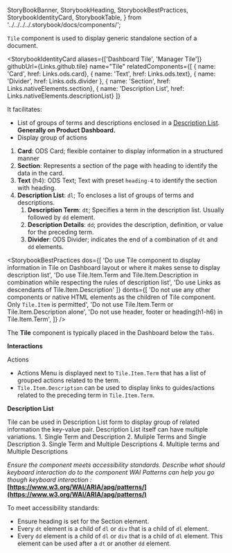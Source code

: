   StoryBookBanner,
  StorybookHeading,
  StorybookBestPractices,
  StorybookIdentityCard,
  StorybookTable,
} from '../../../../.storybook/docs/components/';

<Meta title="Manager UI Kit/Components/tile/Documentation" />

<StoryBookBanner of={meta} />

`Tile` component is used to display generic standalone section of a document.

<Canvas of={SimpleTile} sourceState="none" />

<StorybookHeading label="Overview" level={2} />

<StorybookIdentityCard
  aliases={['Dashboard Tile', 'Manager Tile']}
  githubUrl={Links.github.tile}
  name="Tile"
  relatedComponents={[
    { name: 'Card', href: Links.ods.card},
    { name: 'Text', href: Links.ods.text},
    { name: 'Divider', href: Links.ods.divider },
    { name: 'Section', href: Links.nativeElements.section},
    { name: 'Description List', href: Links.nativeElements.descriptionList}
  ]}
>

It facilitates:

- List of groups of terms and descriptions enclosed in a [Description List](https://developer.mozilla.org/en-US/docs/Web/HTML/Reference/Elements/dl). **Generally on Product Dashboard.**
- Display group of actions

</StorybookIdentityCard>

<StorybookHeading label="Anatomy" level={2} />

1. **Card**: ODS Card; flexible container to display information in a structured manner
2. **Section**: Represents a section of the page with heading to identify the data in the card.
3. **Text** (h4): ODS Text; Text with preset `heading-4` to identify the section with heading.
4. **Description List**: `dl`; To encloses a list of groups of terms and descriptions.
    1. **Description Term**: `dt`; Specifies a term in the description list. Usually followed by `dd` element.
    2. **Description Details**: `dd`; provides the description, definition, or value for the preceding term.
    3. **Divider**: ODS Divider; indicates the end of a combination of `dt` and `dd` elements.

<StorybookHeading label="Usage" level={2} />

<StorybookBestPractices
  dos={[
    'Do use Tile component to display information in Tile on Dashboard layout or where it makes sense to display description list',
    'Do use Tile.Item.Term and Tile.Item.Description in combination while respecting the rules of description list',
    'Do use Links as descendants of Tile.Item.Description'
  ]}
  donts={[
    'Do not use any other components or native HTML elements as the children of Tile component. Only `Tile.Item` is permitted',
    'Do not use Tile.Item.Term or Tile.Item.Description alone',
    'Do not use header, footer or heading(h1-h6) in Tile.Item.Term',
  ]}
/>

<StorybookHeading label="Placement" level={2} />

The **Tile** component is typically placed in the Dashboard below the `Tabs`.

<StorybookHeading label="Behavior" level={2} />

**Interactions**

Actions

- Actions Menu is displayed next to `Tile.Item.Term` that has a list of grouped actions related to the term.
- `Tile.Item.Description` can be used to display links to guides/actions related to the preceding term in `Tile.Item.Term`.

<StorybookHeading label="Variation" level={2} />

**Description List**

Tile can be used in Description List form to display group of related information the key-value pair. Description List itself can have multiple variations.
    1. Single Term and Description
    2. Muliple Terms and Single Description
    3. Single Term and Multiple Descriptions
    4. Multiple terms and Multiple Descriptions


<StorybookHeading label="Accessibility" level={2} />

_Ensure the component meets accessibility standards.
Describe what should keyboard interaction do to the component
WAI Patterns can help you go though keyboard interaction :_ **[https://www.w3.org/WAI/ARIA/apg/patterns/](https://www.w3.org/WAI/ARIA/apg/patterns/)**

To meet accessibility standards:

- Ensure heading is set for the Section element.
- Every `dt` element is a child of `dl` or `div` that is a child of `dl` element.
- Every `dd` element is a child of `dl` or `div` that is a child of `dl` element. This element can be used after a `dt` or another `dd` element.
